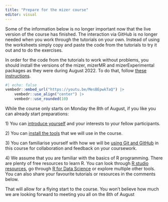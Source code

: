 ```yaml
---
title: "Prepare for the mizer course"
editor: visual
---
```


::: callout-caution
Some of the information below is no longer important now that the live version of the course has finished. The interaction via GitHub is no longer needed when you work through the tutorials on your own. Instead of using the worksheets simply copy and paste the code from the tutorials to try it out and to do the exercises.

In order for the code from the tutorials to work without problems, you should install the versions of the mizer, mizerMR and mizerExperimental packages as they were during August 2022. To do that, follow [these instructions](install-tools.qmd#r-packages).
:::

```r
#| echo: false
vembedr::embed_url("https://youtu.be/MesBEpwkTaQ") |>
    vembedr::use_align("center") |>
    vembedr::use_rounded(10)
```

While the course only starts on Monday the 8th of August, if you like you can already start preparations:

1\) You can [introduce yourself](introduce-yourself.qmd) and your interests to your fellow participants.

2\) You can [install the tools](install-tools.qmd) that we will use in the course.

3\) You can familiarise yourself with how we will be [using Git and GitHub](use-git-and-github.qmd) in this course for collaboration and feedback on your coursework.

4\) We assume that you are familiar with the basics of R programming. There are plenty of free resources to learn R. You can look through [R studio resources](https://www.rstudio.com/resources/webinars/), go through [R for Data Science](https://r4ds.had.co.nz/) or explore multiple other tools. You can also share your favourite tutorials or resources in the comments below.

That will allow for a flying start to the course. You won't believe how much we are looking forward to meeting you all on the 8th of August
